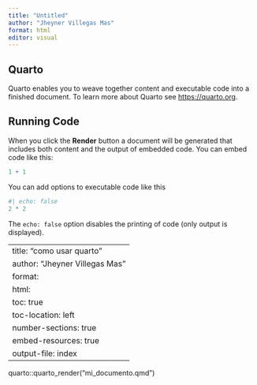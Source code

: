 ```yaml
---
title: "Untitled"
author: "Jheyner Villegas Mas"
format: html
editor: visual
---
```


## Quarto

Quarto enables you to weave together content and executable code into a finished document. To learn more about Quarto see <https://quarto.org>.

## Running Code

When you click the **Render** button a document will be generated that includes both content and the output of embedded code. You can embed code like this:

```r
1 + 1
```

You can add options to executable code like this

```r
#| echo: false
2 * 2
```

The `echo: false` option disables the printing of code (only output is displayed).

---
title: "como usar quarto"
author: "Jheyner Villegas Mas"
format:
  html:
    toc: true
    toc-location: left
    number-sections: true
    embed-resources: true
    output-file: index
---

quarto::quarto_render("mi_documento.qmd")
